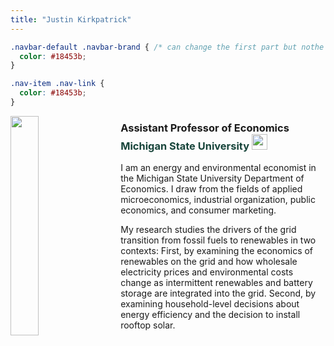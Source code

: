 ```yaml
---
title: "Justin Kirkpatrick"
---
```


```css

.navbar-default .navbar-brand { /* can change the first part but nothe rest*/
  color: #18453b;
}

.nav-item .nav-link {
  color: #18453b;
}

```


<link rel="stylesheet" href="ajksitecss.css" type="text/css">

<img src="images/JustinSmall.jpg" style="width:30%; border:0px solid; margin-right: 25px" align="left">

<h3>Assistant Professor of Economics
<br>
<span style="color: #18453b;">Michigan State University </span><img src = "images/Spartan-helmet-Green-50-pxls.gif" style="height:25px">
</h3>

I am an energy and environmental economist in the Michigan State University Department of Economics. I draw from the fields of applied microeconomics, industrial organization, public economics, and consumer marketing.<br>

My research studies the drivers of the grid transition from fossil fuels to renewables in two contexts: First, by examining the economics of renewables on the grid and how wholesale electricity prices and environmental costs change as intermittent renewables and battery storage are integrated into the grid. Second, by examining household-level decisions about energy efficiency and the decision to install rooftop solar.



<!--- https://web.archive.org/web/20190201213203/https://sites.duke.edu/ajustinkirkpatrick/ -->
